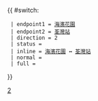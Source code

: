 {{ #switch: {{{format|}}}
  | endpoint1 = [[海濱花園巴士總站|海濱花園]]
  | endpoint2 = [[荃灣站公共運輸交匯處|荃灣站]]
  | direction = 2
  | status =
  | inline = [[海濱花園巴士總站|海濱花園]] ↔ [[荃灣站公共運輸交匯處|荃灣站]]
  | normal =
  | full =
}}<noinclude>[[Category:九龍巴士路線模板|2]]</noinclude>